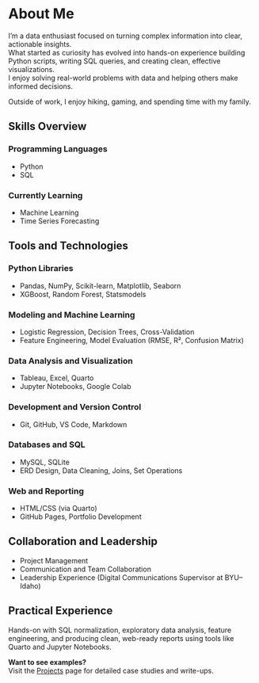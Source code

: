 <!-- ✅ Load AOS Animation Styles + Script -->
<link href="https://cdn.jsdelivr.net/npm/aos@2.3.4/dist/aos.css" rel="stylesheet">
<script src="https://cdn.jsdelivr.net/npm/aos@2.3.4/dist/aos.js"></script>

<!-- ✅ Initialize AOS and enable fade-out on scroll -->
<script>
  document.addEventListener("DOMContentLoaded", function () {
    if (typeof AOS !== "undefined") {
      AOS.init({ once: false }); // Allow elements to animate more than once

      // Remove 'aos-animate' when the element leaves the viewport
      const observer = new IntersectionObserver((entries) => {
        entries.forEach(entry => {
          if (!entry.isIntersecting) {
            entry.target.classList.remove("aos-animate");
          }
        });
      });

      document.querySelectorAll('[data-aos]').forEach(el => {
        observer.observe(el);
      });

      console.log("✅ AOS with fade-out enabled");
    } else {
      console.warn("❌ AOS failed to load.");
    }
  });
</script>

# About Me

<div class="section-box" data-aos="fade-up">
I'm a data enthusiast focused on turning complex information into clear, actionable insights.  
What started as curiosity has evolved into hands-on experience building Python scripts, writing SQL queries, and creating clean, effective visualizations.  
I enjoy solving real-world problems with data and helping others make informed decisions.

Outside of work, I enjoy hiking, gaming, and spending time with my family.
</div>

<div class="section-box" data-aos="fade-up">

## Skills Overview

### Programming Languages  
- Python  
- SQL  

### Currently Learning  
- Machine Learning  
- Time Series Forecasting  

</div>

<div class="section-box" data-aos="fade-up">

## Tools and Technologies

### Python Libraries  
- Pandas, NumPy, Scikit-learn, Matplotlib, Seaborn  
- XGBoost, Random Forest, Statsmodels  

### Modeling and Machine Learning  
- Logistic Regression, Decision Trees, Cross-Validation  
- Feature Engineering, Model Evaluation (RMSE, R², Confusion Matrix)  

### Data Analysis and Visualization  
- Tableau, Excel, Quarto  
- Jupyter Notebooks, Google Colab  

### Development and Version Control  
- Git, GitHub, VS Code, Markdown  

### Databases and SQL  
- MySQL, SQLite  
- ERD Design, Data Cleaning, Joins, Set Operations  

### Web and Reporting  
- HTML/CSS (via Quarto)  
- GitHub Pages, Portfolio Development  

</div>

<div class="section-box" data-aos="fade-up">

## Collaboration and Leadership

- Project Management  
- Communication and Team Collaboration  
- Leadership Experience (Digital Communications Supervisor at BYU–Idaho)

</div>

<div class="section-box" data-aos="fade-up">

## Practical Experience

Hands-on with SQL normalization, exploratory data analysis, feature engineering, and producing clean, web-ready reports using tools like Quarto and Jupyter Notebooks.

**Want to see examples?**  
Visit the [Projects](/projects.qmd) page for detailed case studies and write-ups.

</div>